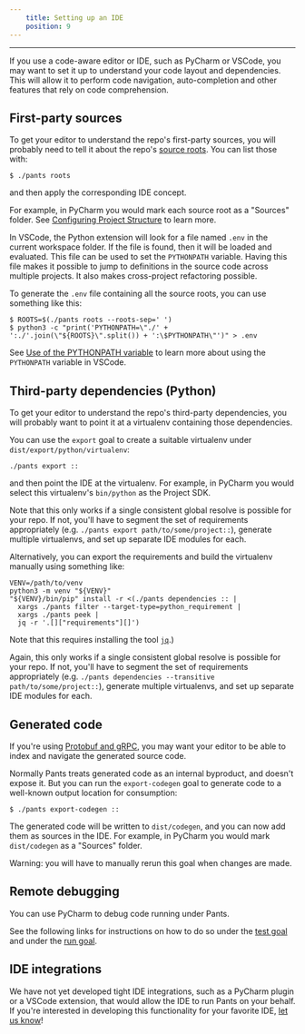 ```yaml
---
    title: Setting up an IDE
    position: 9
---
```




---

If you use a code-aware editor or IDE, such as PyCharm or VSCode, you may want to set it up to understand your code layout and dependencies. This will allow it to perform code navigation, auto-completion and other features that rely on code comprehension.
## First-party sources
To get your editor to understand the repo's first-party sources, you will probably need to tell it about the repo's [source roots](./key-concepts/source-roots.mdx). You can list those with:
```shell title="shell"
$ ./pants roots
```

and then apply the corresponding IDE concept. 

For example, in PyCharm you would mark each source root as a "Sources" folder. See [Configuring Project Structure](https://www.jetbrains.com/help/pycharm/configuring-project-structure.html) to learn more.

In VSCode, the Python extension will look for a file named `.env` in the current workspace folder. If the file is found, then it will be loaded and evaluated. This file can be used to set the `PYTHONPATH` variable. Having this file makes it possible to jump to definitions in the source code across multiple projects. It also makes cross-project refactoring possible.

To generate the `.env` file containing all the source roots, you can use something like this:
```shell title="shell"
$ ROOTS=$(./pants roots --roots-sep=' ')
$ python3 -c "print('PYTHONPATH=\"./' + ':./'.join(\"${ROOTS}\".split()) + ':\$PYTHONPATH\"')" > .env
```

See [Use of the PYTHONPATH variable](https://code.visualstudio.com/docs/python/environments#_use-of-the-pythonpath-variable) to learn more about using the `PYTHONPATH` variable in VSCode.
## Third-party dependencies (Python)
To get your editor to understand the repo's third-party dependencies, you will probably want to point it at a virtualenv containing those dependencies.

You can use the `export` goal to create a suitable virtualenv under `dist/export/python/virtualenv`:
```shell title="Shell"
./pants export ::
```

and then point the IDE at the virtualenv. For example, in PyCharm you would select this virtualenv's `bin/python` as the Project SDK.

Note that this only works if a single consistent global resolve is possible for your repo. If not, you'll have to segment the set of requirements appropriately (e.g. `./pants export path/to/some/project::`), generate multiple virtualenvs, and set up separate IDE modules for each. 

Alternatively, you can export the requirements and build the virtualenv manually using something like:
```shell title="shell"
VENV=/path/to/venv
python3 -m venv "${VENV}"
"${VENV}/bin/pip" install -r <(./pants dependencies :: |
  xargs ./pants filter --target-type=python_requirement |
  xargs ./pants peek |
  jq -r '.[]["requirements"][]')
```

Note that this requires installing the tool [`jq`](https://github.com/stedolan/jq).) 

Again, this only works if a single consistent global resolve is possible for your repo. If not, you'll have to segment the set of requirements appropriately (e.g. `./pants dependencies --transitive path/to/some/project::`), generate multiple virtualenvs, and set up separate IDE modules for each. 
## Generated code
If you're using [Protobuf and gRPC](../python/integrations/protobuf-and-grpc.mdx), you may want your editor to be able to index and navigate the generated source code. 

Normally Pants treats generated code as an internal byproduct, and doesn't expose it. But you can run the `export-codegen` goal to generate code to a well-known output location for consumption:
```shell title="shell"
$ ./pants export-codegen ::
```

The generated code will be written to `dist/codegen`, and you can now add them as sources in the IDE. For example, in PyCharm you would mark `dist/codegen` as a "Sources" folder. 

Warning: you will have to manually rerun this goal when changes are made.
## Remote debugging
You can use PyCharm to debug code running under Pants. 

See the following links for instructions on how to do so under the [test goal](../python/goals/test.mdx) and under the [run goal](../python/goals/run.mdx).
## IDE integrations
We have not yet developed tight IDE integrations, such as a PyCharm plugin or a VSCode extension, that would allow the IDE to run Pants on your behalf. If you're interested in developing this functionality for your favorite IDE, [let us know](/community/members)!